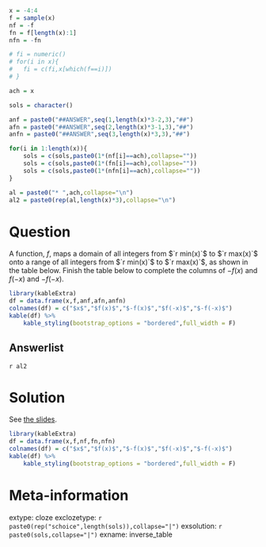 ```r
x = -4:4
f = sample(x)
nf = -f
fn = f[length(x):1]
nfn = -fn

# fi = numeric()
# for(i in x){
#   fi = c(fi,x[which(f==i)])
# }

ach = x

sols = character()

anf = paste0("##ANSWER",seq(1,length(x)*3-2,3),"##")
afn = paste0("##ANSWER",seq(2,length(x)*3-1,3),"##")
anfn = paste0("##ANSWER",seq(3,length(x)*3,3),"##")

for(i in 1:length(x)){
    sols = c(sols,paste0(1*(nf[i]==ach),collapse=""))
    sols = c(sols,paste0(1*(fn[i]==ach),collapse=""))
    sols = c(sols,paste0(1*(nfn[i]==ach),collapse=""))
}

al = paste0("* ",ach,collapse="\n")
al2 = paste0(rep(al,length(x)*3),collapse="\n")

```

Question
========


A function, $f$, maps a domain of all integers from $`r min(x)`$ to $`r max(x)`$ onto a range of all integers from $`r min(x)`$ to $`r max(x)`$, as shown in the table below. Finish the table below to complete the columns of $-f(x)$ and $f(-x)$ and $-f(-x)$.

```r
library(kableExtra)
df = data.frame(x,f,anf,afn,anfn)
colnames(df) = c("$x$","$f(x)$","$-f(x)$","$f(-x)$","$-f(-x)$")
kable(df) %>%
    kable_styling(bootstrap_options = "bordered",full_width = F)
```



Answerlist
--------

`r al2`

Solution
========

See [the slides](https://chadworley.github.io/algtwo2026/daily_materials/day005/slides_09_02_function_reflections.html).

```r
library(kableExtra)
df = data.frame(x,f,nf,fn,nfn)
colnames(df) = c("$x$","$f(x)$","$-f(x)$","$f(-x)$","$-f(-x)$")
kable(df) %>%
    kable_styling(bootstrap_options = "bordered",full_width = F)
```


Meta-information
============
extype: cloze
exclozetype: `r paste0(rep("schoice",length(sols)),collapse="|")`
exsolution: `r paste0(sols,collapse="|")`
exname: inverse_table